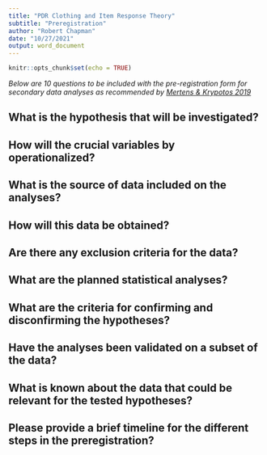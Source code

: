 ```yaml
---
title: "PDR Clothing and Item Response Theory"
subtitle: "Preregistration"
author: "Robert Chapman"
date: "10/27/2021"
output: word_document
---
```


```r
knitr::opts_chunk$set(echo = TRUE)
```

*Below are 10 questions to be included with the pre-registration form for secondary data analyses as recommended by [Mertens & Krypotos 2019](https://psycnet.apa.org/doi/10.1037/abn0000424)*

## What is the hypothesis that will be investigated?

## How will the crucial variables by operationalized?

## What is the source of data included on the analyses?

## How will this data be obtained?

## Are there any exclusion criteria for the data?

## What are the planned statistical analyses?

## What are the criteria for confirming and disconfirming the hypotheses?

## Have the analyses been validated on a subset of the data?

## What is known about the data that could be relevant for the tested hypotheses?

## Please provide a brief timeline for the different steps in the preregistration?


